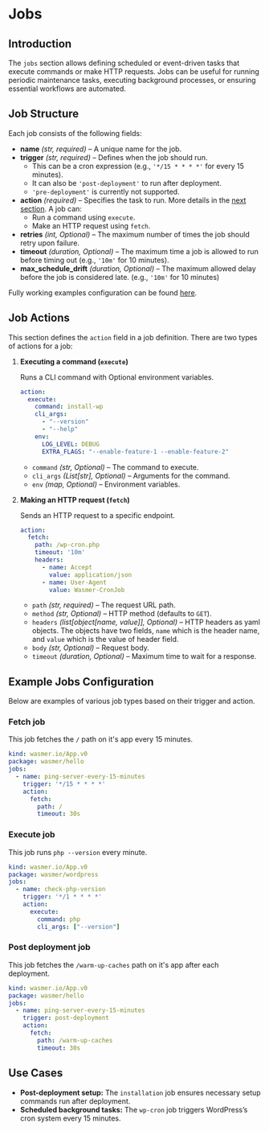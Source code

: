 # Jobs

## Introduction

The `jobs` section allows defining scheduled or event-driven tasks
that execute commands or make HTTP requests. Jobs can be useful for
running periodic maintenance tasks, executing background processes, or
ensuring essential workflows are automated.


## Job Structure

Each job consists of the following fields:

- **name** *(str, required)* – A unique name for the job.
- **trigger** *(str, required)* – Defines when the job should run.
  - This can be a cron expression (e.g., `'*/15 * * * *'` for every 15
  minutes).
  - It can also be `'post-deployment'` to run after deployment.
  - `'pre-deployment'` is currently not supported.
- **action** *(required)* – Specifies the task to run. More details
  in the [next section](#job-actions). A job can:
  - Run a command using `execute`.
  - Make an HTTP request using `fetch`.
- **retries** *(int, Optional)* – The maximum number of times the job
  should retry upon failure.
- **timeout** *(duration, Optional)* – The maximum time a job is
  allowed to run before timing out (e.g., `'10m'` for 10 minutes).
- **max_schedule_drift** *(duration, Optional)* – The maximum
  allowed delay before the job is considered late. (e.g., `'10m'` for
  10 minutes)


Fully working examples configuration can be found
[here](#example-jobs-configuration).


## Job Actions

This section defines the `action` field in a job definition. There are
two types of actions for a job:

1. **Executing a command (`execute`)**

   Runs a CLI command with Optional environment variables.
   ```yaml copy
   action:
     execute:
       command: install-wp
       cli_args:
         - "--version"
         - "--help"
       env:
         LOG_LEVEL: DEBUG
         EXTRA_FLAGS: "--enable-feature-1 --enable-feature-2"
   ```
   - `command` *(str, Optional)* – The command to execute.
   - `cli_args` *(List[str], Optional)* – Arguments for the command.
   - `env` *(map, Optional)* – Environment variables.

2. **Making an HTTP request (`fetch`)**

   Sends an HTTP request to a specific endpoint.
   ```yaml copy
   action:
     fetch:
       path: /wp-cron.php
       timeout: '10m'
       headers:
         - name: Accept
           value: application/json
         - name: User-Agent
           value: Wasmer-CronJob

   ```
   - `path` *(str, required)* – The request URL path.
   - `method` *(str, Optional)* – HTTP method (defaults to `GET`).
   - `headers` *(list[object[name, value]], Optional)* – HTTP headers as
     yaml objects. The objects have two fields, `name` which is the
     header name, and `value` which is the value of header field.
   - `body` *(str, Optional)* – Request body.
   - `timeout` *(duration, Optional)* – Maximum time to wait for
     a response.

## Example Jobs Configuration

Below are examples of various job types based on their trigger and
action.


### Fetch job

This job fetches the `/` path on it's app every 15 minutes.
```yaml copy
kind: wasmer.io/App.v0
package: wasmer/hello
jobs:
  - name: ping-server-every-15-minutes
    trigger: '*/15 * * * *'
    action:
      fetch:
        path: /
        timeout: 30s
```


### Execute job

This job runs `php --version` every minute.

```yaml copy
kind: wasmer.io/App.v0
package: wasmer/wordpress
jobs:
  - name: check-php-version
    trigger: '*/1 * * * *'
    action:
      execute:
        command: php
        cli_args: ["--version"]
```

### Post deployment job

This job fetches the `/warm-up-caches` path on it's app after
each deployment.

```yaml copy
kind: wasmer.io/App.v0
package: wasmer/hello
jobs:
  - name: ping-server-every-15-minutes
    trigger: post-deployment
    action:
      fetch:
        path: /warm-up-caches
        timeout: 30s
```


## Use Cases

- **Post-deployment setup:** The `installation` job ensures necessary
  setup commands run after deployment.
- **Scheduled background tasks:** The `wp-cron` job triggers
  WordPress’s cron system every 15 minutes.

